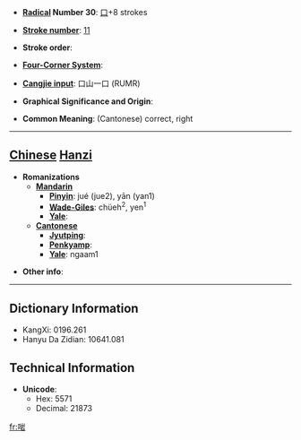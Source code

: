 * '''[[Wiktionary:Chinese radical index| Radical]] Number 30''': [[Wiktionary:Chinese radical index 口|口]]+8 strokes

* '''[[Wiktionary:Chinese total strokes index|Stroke number]]''': [[Wiktionary:Chinese total strokes index 11|11]]

* '''Stroke order''': 

* '''[[Wiktionary:Chinese four corner index|Four-Corner System]]''': 

* '''[[Wiktionary:Chinese Cangjie index|Cangjie input]]''': 口山一口 (RUMR)

* '''Graphical Significance and Origin''': 

* '''Common Meaning''': (Cantonese) correct, right

----

== [[Chinese]] [[Hanzi]] ==

* '''Romanizations'''
** '''[[Mandarin]]'''
*** '''[[Pinyin]]''': jué (jue2), yān (yan1)
*** '''[[Wade-Giles]]''': chüeh<sup>2</sup>, yen<sup>1</sup>
*** '''[[Yale]]''': 
** '''[[Cantonese]]'''
*** '''[[Jyutping]]''':
*** '''[[Penkyamp]]''': 
*** '''[[Yale]]''': ngaam1

* '''Other info''': 

----

== Dictionary Information ==

* KangXi: 0196.261
* Hanyu Da Zidian: 10641.081

== Technical Information ==

* '''Unicode''':
** Hex: 5571
** Decimal: 21873

[[fr:啱]]